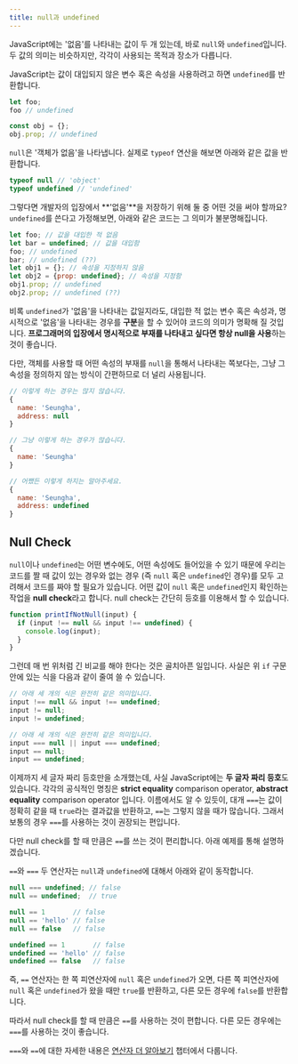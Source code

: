 ```yaml
---
title: null과 undefined
---
```


JavaScript에는 '없음'를 나타내는 값이 두 개 있는데, 바로 `null`와 `undefined`입니다. 두 값의 의미는 비슷하지만, 각각이 사용되는 목적과 장소가 다릅니다.

JavaScript는 값이 대입되지 않은 변수 혹은 속성을 사용하려고 하면 `undefined`를 반환합니다.

```js
let foo;
foo // undefined

const obj = {};
obj.prop; // undefined
```

`null`은 '객체가 없음'을 나타냅니다. 실제로 `typeof` 연산을 해보면 아래와 같은 값을 반환합니다.

```js
typeof null // 'object'
typeof undefined // 'undefined'
```

그렇다면 개발자의 입장에서 **'없음'**을 저장하기 위해 둘 중 어떤 것을 써야 할까요? `undefined`를 쓴다고 가정해보면, 아래와 같은 코드는 그 의미가 불분명해집니다.

```js
let foo; // 값을 대입한 적 없음
let bar = undefined; // 값을 대입함
foo; // undefined
bar; // undefined (??)
let obj1 = {}; // 속성을 지정하지 않음
let obj2 = {prop: undefined}; // 속성을 지정함
obj1.prop; // undefined
obj2.prop; // undefined (??)
```

비록 `undefined`가 '없음'을 나타내는 값일지라도, 대입한 적 없는 변수 혹은 속성과, 명시적으로 '없음'을 나타내는 경우를 **구분**을 할 수 있어야 코드의 의미가 명확해 질 것입니다. **프로그래머의 입장에서 명시적으로 부재를 나타내고 싶다면 항상 null을 사용**하는 것이 좋습니다.

다만, 객체를 사용할 때 어떤 속성의 부재를 `null`을 통해서 나타내는 쪽보다는, 그냥 그 속성을 정의하지 않는 방식이 간편하므로 더 널리 사용됩니다.

```js
// 이렇게 하는 경우는 많지 않습니다.
{
  name: 'Seungha',
  address: null
}

// 그냥 이렇게 하는 경우가 많습니다.
{
  name: 'Seungha'
}

// 어쨌든 이렇게 하지는 말아주세요.
{
  name: 'Seungha',
  address: undefined
}
```

## Null Check

`null`이나 `undefined`는 어떤 변수에도, 어떤 속성에도 들어있을 수 있기 때문에 우리는 코드를 짤 때 값이 있는 경우와 없는 경우 (즉 `null` 혹은 `undefined`인 경우)를 모두 고려해서 코드를 짜야 할 필요가 있습니다. 어떤 값이 `null` 혹은 `undefined`인지 확인하는 작업을 **null check**라고 합니다. null check는 간단히 등호를 이용해서 할 수 있습니다.

```js
function printIfNotNull(input) {
  if (input !== null && input !== undefined) {
    console.log(input);
  }
}
```

그런데 매 번 위처럼 긴 비교를 해야 한다는 것은 골치아픈 일입니다. 사실은 위 `if` 구문 안에 있는 식을 다음과 같이 줄여 쓸 수 있습니다.

```js
// 아래 세 개의 식은 완전히 같은 의미입니다.
input !== null && input !== undefined;
input != null;
input != undefined;

// 아래 세 개의 식은 완전히 같은 의미입니다.
input === null || input === undefined;
input == null;
input == undefined;
```

이제까지 세 글자 짜리 등호만을 소개했는데, 사실 JavaScript에는 **두 글자 짜리 등호**도 있습니다. 각각의 공식적인 명칭은 **strict equality** comparison operator, **abstract equality** comparison operator 입니다. 이름에서도 알 수 있듯이, 대개 `===`는 값이 정확히 같을 때 `true`라는 결과값을 반환하고, `==`는 그렇지 않을 때가 많습니다. 그래서 보통의 경우 `===`를 사용하는 것이 권장되는 편입니다.

다만 null check를 할 때 만큼은 `==`를 쓰는 것이 편리합니다. 아래 예제를 통해 설명하겠습니다.

`==`와 `===` 두 연산자는 `null`과 `undefined`에 대해서 아래와 같이 동작합니다.

```js
null === undefined; // false
null == undefined;  // true

null == 1       // false
null == 'hello' // false
null == false   // false

undefined == 1       // false
undefined == 'hello' // false
undefined == false   // false
```

즉, `==` 연산자는 한 쪽 피연산자에 `null` 혹은 `undefined`가 오면, 다른 쪽 피연산자에 `null` 혹은 `undefined`가 왔을 때만 `true`를 반환하고, 다른 모든 경우에 `false`를 반환합니다.

따라서 null check를 할 때 만큼은 `==`를 사용하는 것이 편합니다. 다른 모든 경우에는 `===`를 사용하는 것이 좋습니다.

`===`와 `==`에 대한 자세한 내용은 [연산자 더 알아보기](./245-operator-in-depth.html) 챕터에서 다룹니다.
